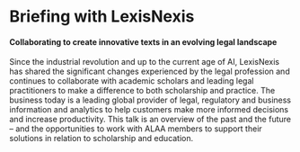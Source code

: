 
<DisplayImage imageURL='/img/sponsor_logos/lexisnexis.jpg' size="70%" />

# Briefing with LexisNexis

#### Collaborating to create innovative texts in an evolving legal landscape

Since the industrial revolution and up to the current age of AI, LexisNexis has shared the significant changes experienced by the legal profession and continues to collaborate with academic scholars and leading legal practitioners to make a difference to both scholarship and practice. The business today is a leading global provider of legal, regulatory and business information and analytics to help customers make more informed decisions and increase productivity. This talk is an overview of the past and the future – and the opportunities to work with ALAA members to support their solutions in relation to scholarship and education. 
